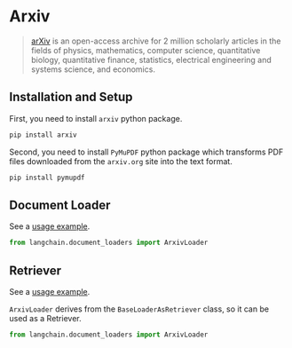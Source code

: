 # Arxiv

>[arXiv](https://arxiv.org/) is an open-access archive for 2 million scholarly articles in the fields of physics, 
> mathematics, computer science, quantitative biology, quantitative finance, statistics, electrical engineering and 
> systems science, and economics.


## Installation and Setup

First, you need to install `arxiv` python package.

```bash
pip install arxiv
```

Second, you need to install `PyMuPDF` python package which transforms PDF files downloaded from the `arxiv.org` site into the text format.

```bash
pip install pymupdf
```

## Document Loader

See a [usage example](/docs/integrations/document_loaders/arxiv).

```python
from langchain.document_loaders import ArxivLoader
```

## Retriever

See a [usage example](/docs/integrations/retrievers/arxiv).

`ArxivLoader` derives from the `BaseLoaderAsRetriever` class, so it can be used as a Retriever.

```python
from langchain.document_loaders import ArxivLoader
```
